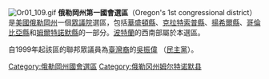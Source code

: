 {{Unreferenced|time=2021-11-29T06:45:01+00:00}}
[[File:Or01_109.gif|thumb]]
'''俄勒岡州第一國會選區'''（Oregon's 1st congressional district）是[[美國|美國]][[俄勒岡州|俄勒岡州]]一個[[美國眾議院|眾議院]]選區，包括[[華盛頓縣_(俄勒岡州)|華盛頓縣]]、[[克拉特索普縣|克拉特索普縣]]、[[揚希爾縣|揚希爾縣]]、[[哥倫比亞縣_(俄勒岡州)|哥倫比亞縣]]和[[姆爾特諾默縣_(俄勒岡州)|姆爾特諾默縣]]的一部分。[[波特蘭|波特蘭]]的西南部屬於本選區。

自1999年起該區的聯邦眾議員為[[臺灣裔美國人|臺灣裔]]的[[吳振偉|吳振偉]] （[[民主黨_(美國)|民主黨]]）。

{{oregon-stub}}
[[Category:俄勒岡州國會選區|Category:俄勒岡州國會選區]]
[[Category:俄勒冈州姆尔特诺默县|Category:俄勒冈州姆尔特诺默县]]